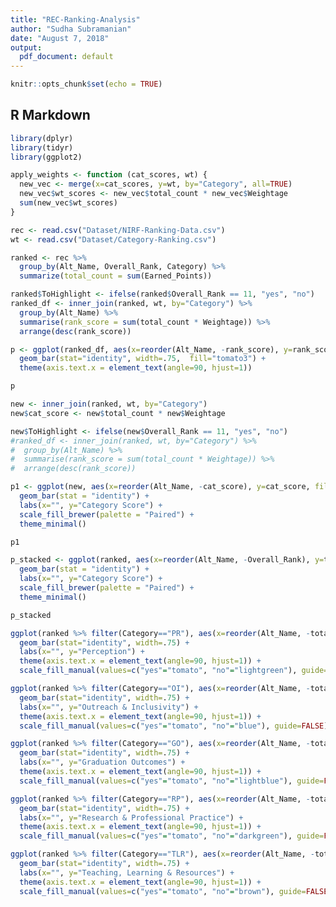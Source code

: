 ```yaml
---
title: "REC-Ranking-Analysis"
author: "Sudha Subramanian"
date: "August 7, 2018"
output:
  pdf_document: default
---
```


```r
knitr::opts_chunk$set(echo = TRUE)
```

## R Markdown

```r
library(dplyr)
library(tidyr)
library(ggplot2)

```

```r
apply_weights <- function (cat_scores, wt) {
  new_vec <- merge(x=cat_scores, y=wt, by="Category", all=TRUE)
  new_vec$wt_scores <- new_vec$total_count * new_vec$Weightage
  sum(new_vec$wt_scores)
}
```

```r
rec <- read.csv("Dataset/NIRF-Ranking-Data.csv")
wt <- read.csv("Dataset/Category-Ranking.csv")

ranked <- rec %>% 
  group_by(Alt_Name, Overall_Rank, Category) %>% 
  summarize(total_count = sum(Earned_Points))

ranked$ToHighlight <- ifelse(ranked$Overall_Rank == 11, "yes", "no")
ranked_df <- inner_join(ranked, wt, by="Category") %>% 
  group_by(Alt_Name) %>%
  summarise(rank_score = sum(total_count * Weightage)) %>%
  arrange(desc(rank_score))

p <- ggplot(ranked_df, aes(x=reorder(Alt_Name, -rank_score), y=rank_score)) + 
  geom_bar(stat="identity", width=.75,  fill="tomato3") +
  theme(axis.text.x = element_text(angle=90, hjust=1)) 

p
```


```r

new <- inner_join(ranked, wt, by="Category")
new$cat_score <- new$total_count * new$Weightage

new$ToHighlight <- ifelse(new$Overall_Rank == 11, "yes", "no")
#ranked_df <- inner_join(ranked, wt, by="Category") %>% 
#  group_by(Alt_Name) %>%
#  summarise(rank_score = sum(total_count * Weightage)) %>%
#  arrange(desc(rank_score))

p1 <- ggplot(new, aes(x=reorder(Alt_Name, -cat_score), y=cat_score, fill=Category)) +
  geom_bar(stat = "identity") +
  labs(x="", y="Category Score") +
  scale_fill_brewer(palette = "Paired") +
  theme_minimal()

p1
```

```r
p_stacked <- ggplot(ranked, aes(x=reorder(Alt_Name, -Overall_Rank), y=total_count, fill=Category)) +
  geom_bar(stat = "identity") +
  labs(x="", y="Category Score") +
  scale_fill_brewer(palette = "Paired") +
  theme_minimal()

p_stacked

```


```r
ggplot(ranked %>% filter(Category=="PR"), aes(x=reorder(Alt_Name, -total_count), y=total_count,  fill=ToHighlight)) + 
  geom_bar(stat="identity", width=.75) +
  labs(x="", y="Perception") +
  theme(axis.text.x = element_text(angle=90, hjust=1)) +
  scale_fill_manual(values=c("yes"="tomato", "no"="lightgreen"), guide=FALSE)

```


```r
ggplot(ranked %>% filter(Category=="OI"), aes(x=reorder(Alt_Name, -total_count), y=total_count,  fill=ToHighlight)) + 
  geom_bar(stat="identity", width=.75) +
  labs(x="", y="Outreach & Inclusivity") +
  theme(axis.text.x = element_text(angle=90, hjust=1)) +
  scale_fill_manual(values=c("yes"="tomato", "no"="blue"), guide=FALSE)

```

```r
ggplot(ranked %>% filter(Category=="GO"), aes(x=reorder(Alt_Name, -total_count), y=total_count,  fill=ToHighlight)) + 
  geom_bar(stat="identity", width=.75) +
  labs(x="", y="Graduation Outcomes") +
  theme(axis.text.x = element_text(angle=90, hjust=1)) +
  scale_fill_manual(values=c("yes"="tomato", "no"="lightblue"), guide=FALSE)

```


```r
ggplot(ranked %>% filter(Category=="RP"), aes(x=reorder(Alt_Name, -total_count), y=total_count,  fill=ToHighlight)) + 
  geom_bar(stat="identity", width=.75) +
  labs(x="", y="Research & Professional Practice") +
  theme(axis.text.x = element_text(angle=90, hjust=1)) +
  scale_fill_manual(values=c("yes"="tomato", "no"="darkgreen"), guide=FALSE)

```


```r
ggplot(ranked %>% filter(Category=="TLR"), aes(x=reorder(Alt_Name, -total_count), y=total_count,  fill=ToHighlight)) + 
  geom_bar(stat="identity", width=.75) +
  labs(x="", y="Teaching, Learning & Resources") +
  theme(axis.text.x = element_text(angle=90, hjust=1)) +
  scale_fill_manual(values=c("yes"="tomato", "no"="brown"), guide=FALSE)

```